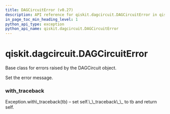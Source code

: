 ```yaml
---
title: DAGCircuitError (v0.27)
description: API reference for qiskit.dagcircuit.DAGCircuitError in qiskit v0.27
in_page_toc_min_heading_level: 1
python_api_type: exception
python_api_name: qiskit.dagcircuit.DAGCircuitError
---
```


<span id="qiskit-dagcircuit-dagcircuiterror" />

# qiskit.dagcircuit.DAGCircuitError

<Class id="qiskit.dagcircuit.DAGCircuitError" isDedicatedPage={true} github="https://github.com/qiskit/qiskit/tree/stable/0.17/qiskit/dagcircuit/exceptions.py" signature="DAGCircuitError(*msg)" modifiers="exception">
  Base class for errors raised by the DAGCircuit object.

  Set the error message.

  ### with\_traceback

  <Function id="qiskit.dagcircuit.DAGCircuitError.with_traceback" signature="with_traceback()">
    Exception.with\_traceback(tb) – set self.\_\_traceback\_\_ to tb and return self.
  </Function>
</Class>

